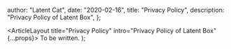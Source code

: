 
  author: "Latent Cat",
  date: "2020-02-16",
  title: "Privacy Policy",
  description: "Privacy Policy of Latent Box",
};


  <ArticleLayout title="Privacy Policy" intro="Privacy Policy of Latent Box" {...props}>
    To be written.
  </ArticleLayout>
);